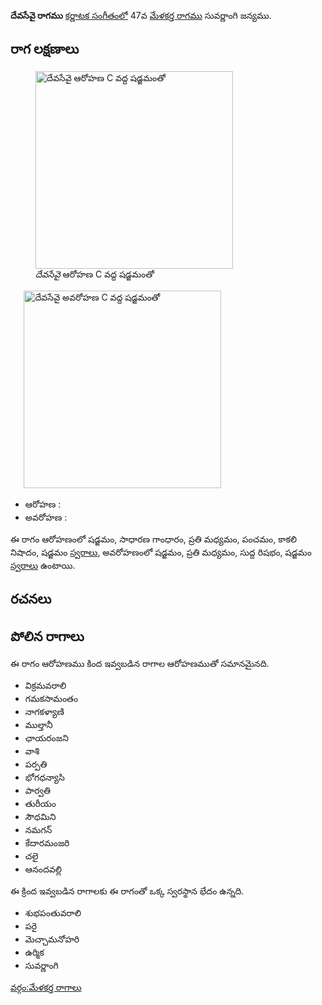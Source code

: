 {{Infobox ragam
	| name          	= దేవసేవై
	| synonym	    	= 
	| mela          	= 
	| chakra        	= 
	| janaka        	= 
	| type          	= no_category
	| arohanam      	= {{svaraC|S|G2|M2|P|N3|S'}} 
	| avarohanam    	= {{svaraC|S'|M2|R1|S}}
	| jeeva         	=
	| chhaya        	=
	| nyasa         	=
	| vishesha      	= 
	| equivalent  		= 
}}
{{కర్ణాటక సంగీత రాగాలు}}
'''దేవసేవై రాగము''' [[కర్ణాటక సంగీతం]]లో 47వ [[మేళకర్త రాగము]] సువర్ణాంగి జన్యము. 


==రాగ లక్షణాలు==
[[Image:devasevai_ar_kb2wiki.png|thumb|right|316px|''దేవసేవై'' ఆరోహణ C వద్ద షడ్జమంతో]]
	[[Image:devasevai_av_kb2wiki.png|thumb|right|316px|''దేవసేవై'' అవరోహణ C వద్ద షడ్జమంతో]]

* ఆరోహణ : {{svaraC|S|G2|M2|P|N3|S'}} 
* అవరోహణ : {{svaraC|S'|M2|R1|S}}

ఈ రాగం ఆరోహణంలో షడ్జమం, సాధారణ  గాంధారం, ప్రతి మధ్యమం, పంచమం, కాకలి  నిషాదం, షడ్జమం [[స్వరాలు]], అవరోహణంలో షడ్జమం, ప్రతి మధ్యమం, సుద్ద  రిషభం, షడ్జమం [[స్వరాలు]] ఉంటాయి.

==రచనలు==



==పోలిన రాగాలు==
ఈ రాగం ఆరోహణము కింద ఇవ్వబడిన రాగాల ఆరోహణముతో సమానమైనది.
* విక్రమవరాలి
* గమకసామంతం
* నాగకళ్యాణి
* ముల్తానీ
* ఛాయరంజని
* వాశి
* పర్పతి
* భోగధన్యాసి
* పార్వతి
* తురీయం
* సౌధమిని
* నమగన్
* కేదారమంజరి
*  చలై
* ఆనందవల్లి

ఈ క్రింద ఇవ్వబడిన రాగాలకు ఈ రాగంతో ఒక్క స్వరస్థాన భేదం ఉన్నది.
* శుభపంతువరాలి
* పరై
* మెచ్చామనోహరి
* ఉర్మిక
* సువర్ణాంగి



[[వర్గం:మేళకర్త రాగాలు]]